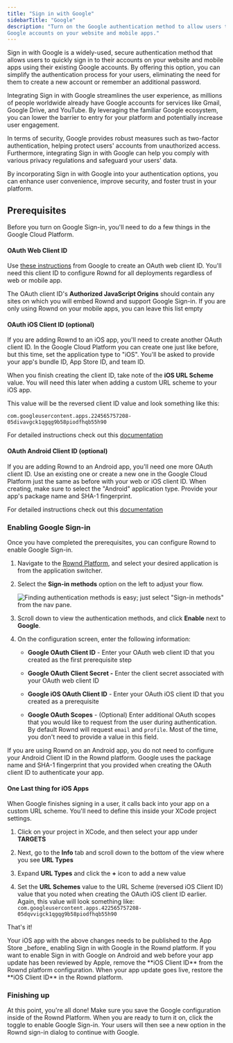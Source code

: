 ```yaml
---
title: "Sign in with Google"
sidebarTitle: "Google"
description: "Turn on the Google authentication method to allow users to sign in with their
Google accounts on your website and mobile apps."
---
```


Sign in with Google is a widely-used, secure authentication method that allows users to quickly sign in to their accounts on your website and mobile apps using their existing Google accounts. By offering this option, you can simplify the authentication process for your users, eliminating the need for them to create a new account or remember an additional password.

Integrating Sign in with Google streamlines the user experience, as millions of people worldwide already have Google accounts for services like Gmail, Google Drive, and YouTube. By leveraging the familiar Google ecosystem, you can lower the barrier to entry for your platform and potentially increase user engagement.

In terms of security, Google provides robust measures such as two-factor authentication, helping protect users' accounts from unauthorized access. Furthermore, integrating Sign in with Google can help you comply with various privacy regulations and safeguard your users' data.

By incorporating Sign in with Google into your authentication options, you can enhance user convenience, improve security, and foster trust in your platform.

## Prerequisites

Before you turn on Google Sign-in, you'll need to do a few things in the Google
Cloud Platform.


#### OAuth Web Client ID

Use
[these instructions](https://support.google.com/workspacemigrate/answer/9222992?hl=en)
from Google to create an OAuth web client ID. You'll need this client ID to
configure Rownd for all deployments regardless of web or mobile app.

The OAuth client ID's **Authorized JavaScript Origins** should contain any sites
on which you will embed Rownd and support Google Sign-in. If you are only using
Rownd on your mobile apps, you can leave this list empty

#### OAuth iOS Client ID (optional)

If you are adding Rownd to an iOS app, you'll need to create another OAuth
client ID. In the Google Cloud Platform you can create one just like before, but
this time, set the application type to "iOS". You'll be asked to provide your
app's bundle ID, App Store ID, and team ID.

When you finish creating the client ID, take note of the **iOS URL Scheme**
value. You will need this later when adding a custom URL scheme to your iOS app.

This value will be the reversed client ID value and look something like this:

```
com.googleusercontent.apps.224565757208-05divavgck1qgqg9b58piodfhqb55h90
```

For detailed instructions check out this
[documentation](https://support.google.com/cloud/answer/6158849?hl=en#zippy=%2Cnative-applications%2Cios)

#### OAuth Android Client ID (optional)

If you are adding Rownd to an Android app, you'll need one more OAuth client ID.
Use an existing one or create a new one in the Google Cloud Platform just the
same as before with your web or iOS client ID. When creating, make sure to
select the "Android" application type. Provide your app's package name and SHA-1
fingerprint.

For detailed instructions check out this
[documentation](https://support.google.com/cloud/answer/6158849?hl=en#zippy=%2Cnative-applications%2Candroid)

### Enabling Google Sign-in

Once you have completed the prerequisites, you can configure Rownd to enable
Google Sign-in.

1. Navigate to the [Rownd Platform](https://app.rownd.io), and select your
desired application is from the application switcher.
2. Select the **Sign-in methods** option on the left to adjust your flow.

   ![Finding authentication methods is easy; just select "Sign-in methods" from the nav pane.](/images/sign-in-methods-1.png)

3. Scroll down to view the authentication methods, and click **Enable** next to
**Google**.

4. On the configuration screen, enter the following information:

   - **Google OAuth Client ID** \- Enter your OAuth web client ID that you created as the first prerequisite step

   - **Google OAuth Client Secret -** Enter the client secret associated with your OAuth web client ID

   - **Google iOS OAuth Client ID** \- Enter your OAuth iOS client ID that you created as a prerequisite

   - **Google OAuth Scopes** \- (Optional) Enter additional OAuth scopes that you would like to request from the user during authentication. By default Rownd will request `email` and `profile`. Most of the time, you don't need to provide a value in this field.

<Note>
If you are using Rownd on an Android app, you do not need to configure your
Android Client ID in the Rownd platform. Google uses the package name and SHA-1
fingerprint that you provided when creating the OAuth client ID to authenticate
your app.
</Note>

#### One Last thing for iOS Apps

When Google finishes signing in a user, it calls back into your app on a custom
URL scheme. You'll need to define this inside your XCode project settings.

1. Click on your project in XCode, and then select your app under **TARGETS**

2. Next, go to the **Info** tab and scroll down to the bottom of the view where
   you see **URL Types**

3. Expand **URL Types** and click the **+** icon to add a new value

4. Set the **URL Schemes** value to the URL Scheme (reversed iOS Client ID)
   value that you noted when creating the OAuth iOS client ID earlier. Again,
   this value will look something like:
   `com.googleusercontent.apps.422565757208-05dqvvigck1qgqg9b58piodfhqb55h90`

That's it!


<Warning>
Your iOS app with the above changes needs to be published to the App Store _before_ enabling Sign in with Google in the Rownd platform. If you want to enable Sign in with Google on Android and web before your app update has been reviewed by Apple, remove the **iOS Client ID** from the Rownd platform configuration. When your app update goes live, restore the **iOS Client ID** in the Rownd platform.
</Warning>


### Finishing up

At this point, you're all done! Make sure you save the Google configuration
inside of the Rownd Platform. When you are ready to turn it on, click the toggle
to enable Google Sign-in. Your users will then see a new option in the Rownd
sign-in dialog to continue with Google.
